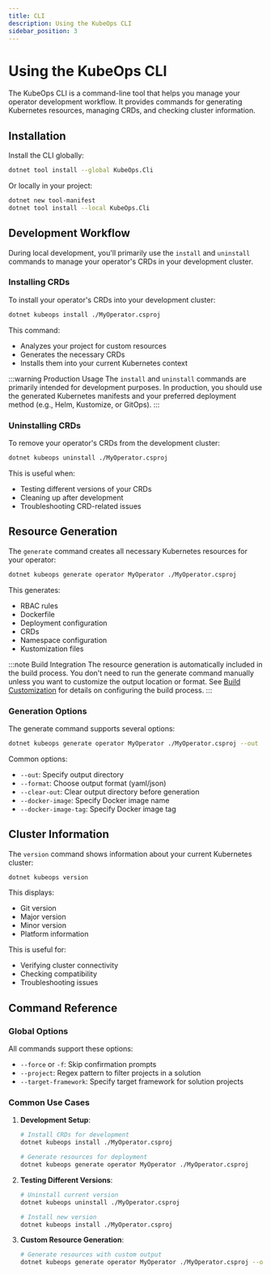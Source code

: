 ```yaml
---
title: CLI
description: Using the KubeOps CLI
sidebar_position: 3
---
```


# Using the KubeOps CLI

The KubeOps CLI is a command-line tool that helps you manage your operator development workflow. It provides commands for generating Kubernetes resources, managing CRDs, and checking cluster information.

## Installation

Install the CLI globally:

```bash
dotnet tool install --global KubeOps.Cli
```

Or locally in your project:

```bash
dotnet new tool-manifest
dotnet tool install --local KubeOps.Cli
```

## Development Workflow

During local development, you'll primarily use the `install` and `uninstall` commands to manage your operator's CRDs in your development cluster.

### Installing CRDs

To install your operator's CRDs into your development cluster:

```bash
dotnet kubeops install ./MyOperator.csproj
```

This command:

- Analyzes your project for custom resources
- Generates the necessary CRDs
- Installs them into your current Kubernetes context

:::warning Production Usage
The `install` and `uninstall` commands are primarily intended for development purposes. In production, you should use the generated Kubernetes manifests and your preferred deployment method (e.g., Helm, Kustomize, or GitOps).
:::

### Uninstalling CRDs

To remove your operator's CRDs from the development cluster:

```bash
dotnet kubeops uninstall ./MyOperator.csproj
```

This is useful when:

- Testing different versions of your CRDs
- Cleaning up after development
- Troubleshooting CRD-related issues

## Resource Generation

The `generate` command creates all necessary Kubernetes resources for your operator:

```bash
dotnet kubeops generate operator MyOperator ./MyOperator.csproj
```

This generates:

- RBAC rules
- Dockerfile
- Deployment configuration
- CRDs
- Namespace configuration
- Kustomization files

:::note Build Integration
The resource generation is automatically included in the build process. You don't need to run the generate command manually unless you want to customize the output location or format. See [Build Customization](./build-customization) for details on configuring the build process.
:::

### Generation Options

The generate command supports several options:

```bash
dotnet kubeops generate operator MyOperator ./MyOperator.csproj --out ./k8s --format yaml
```

Common options:

- `--out`: Specify output directory
- `--format`: Choose output format (yaml/json)
- `--clear-out`: Clear output directory before generation
- `--docker-image`: Specify Docker image name
- `--docker-image-tag`: Specify Docker image tag

## Cluster Information

The `version` command shows information about your current Kubernetes cluster:

```bash
dotnet kubeops version
```

This displays:

- Git version
- Major version
- Minor version
- Platform information

This is useful for:

- Verifying cluster connectivity
- Checking compatibility
- Troubleshooting issues

## Command Reference

### Global Options

All commands support these options:

- `--force` or `-f`: Skip confirmation prompts
- `--project`: Regex pattern to filter projects in a solution
- `--target-framework`: Specify target framework for solution projects

### Common Use Cases

1. **Development Setup**:

   ```bash
   # Install CRDs for development
   dotnet kubeops install ./MyOperator.csproj

   # Generate resources for deployment
   dotnet kubeops generate operator MyOperator ./MyOperator.csproj
   ```

2. **Testing Different Versions**:

   ```bash
   # Uninstall current version
   dotnet kubeops uninstall ./MyOperator.csproj

   # Install new version
   dotnet kubeops install ./MyOperator.csproj
   ```

3. **Custom Resource Generation**:
   ```bash
   # Generate resources with custom output
   dotnet kubeops generate operator MyOperator ./MyOperator.csproj --out ./k8s --format yaml
   ```
